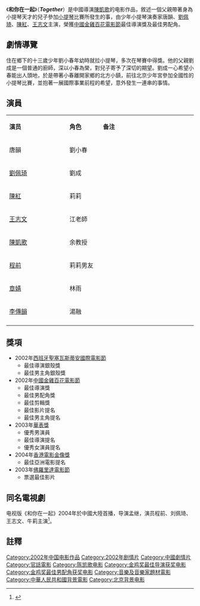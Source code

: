 {{Infobox Film
| name = 和你在一起<br>Together 
| image = 
| caption            = 
| director           = [[陳凱歌|陳凱歌]]
| executive_producer =
| writer             = 陳凱歌、[[薛晓路|薛晓路]]
| producer           = 
| based on           = 
| starring           =唐韻、[[劉佩琦|劉佩琦]]、[[陳紅|陳紅]]、[[王志文|王志文]]、陳凱歌
| music              = 
| cinematography     = 
| editing            = 
| production_company = 
| distributor        = 
| released           = [[多倫多國際電影節|多倫多國際電影節]] 2002年9月10日<br> {{flagicon|CHN}} 2002年9月20日 
| sec-title          = 
| runtime            = 119 分鐘
| country            = {{CHN}}
| language           = [[漢語|漢語]]
| budget             = 
| gross              = 
}}
《'''和你在一起'''》（'''''Together'''''）是中國導演[[陳凱歌|陳凱歌]]的电影作品，敘述一個父親帶著身為小提琴天才的兒子參加[[小提琴|小提琴]]比賽所發生的事，由少年小提琴演奏家唐韻、[[劉佩琦|劉佩琦]]、[[陳紅|陳紅]]、[[王志文|王志文]]主演，榮獲[[中國金雞百花電影節|中國金雞百花電影節]]最佳導演獎及最佳男配角。

==劇情導覽==
住在鄉下的十三歲少年劉小春年幼時就拉小提琴，多次在琴賽中得獎。他的父親劉成是一個普通的廚師，深以小春為榮，對兒子寄予了深切的期望。劉成一心希望小春能出人頭地，於是帶著小春離開家鄉的北方小鎮，前往北京少年宮參加全國性的小提琴比賽，並抱著一展國際事業前程的希望，意外發生一連串的事情。

==演員==
{|class="wikitable" width="50%"
|- style="background:cornflowerblue; color:white" align=center
|style="width:18%"|'''演员'''||style="width:10%"|'''角色'''||style="width:28%"|'''备注'''
|-
| 唐韻||劉小春||
|-
| [[劉佩琦|劉佩琦]] ||劉成||
|-
|[[陳紅|陳紅]]||莉莉||
|-
|[[王志文|王志文]]||江老師||
|-
|[[陳凱歌|陳凱歌]]||余教授||
|-
|[[程前|程前]]||莉莉男友||
|-
|[[章婧|章婧]]||林雨||
|-
|[[李傳韻|李傳韻]]||湯融||
|-
|}

==獎項==
*2002年[[聖塞瓦斯蒂安國際電影節|西班牙聖塞瓦斯蒂安國際電影節]]
**最佳導演銀殼獎
**最佳男主角銀殼獎
*2002年[[中國金雞百花電影節|中國金雞百花電影節]]
**最佳導演獎
**最佳男配角獎
**最佳剪輯獎
**最佳影片提名
**最佳男主角提名
*2003年[[華表獎|華表獎]]
**優秀男演員
**最佳導演提名
**優秀女演員提名
*2004年[[香港電影金像獎|香港電影金像獎]]
**最佳亞洲電影提名
*2003年[[佛羅里達電影節|佛羅里達電影節]]
**票選最佳影片

==同名電視劇==
电视版《和你在一起》2004年於中國大陸首播，导演孟继，演员程前、刘佩琦、王志文、牛莉主演<ref>{{cite web |url=http://yule.sohu.com/2004/05/11/90/article220079011.shtml |language= |title=《和你在一起》要首播 刘佩琦坦言没拉过女生手 |publisher=搜狐娱乐 |date=2004-05-11 |accessdate=2013-11-12 |archive-date=2016-03-04 |archive-url=https://web.archive.org/web/20160304230338/http://yule.sohu.com/2004/05/11/90/article220079011.shtml |dead-url=no }}</ref>。

==註釋==
{{reflist}}

{{陳凱歌}}
[[Category:2002年中国电影作品|Category:2002年中国电影作品]]
[[Category:2002年剧情片|Category:2002年剧情片]]
[[Category:中國劇情片|Category:中國劇情片]]
[[Category:官話電影|Category:官話電影]]
[[Category:陈凯歌电影|Category:陈凯歌电影]]
[[Category:金鸡奖最佳导演获奖电影|Category:金鸡奖最佳导演获奖电影]]
[[Category:金鸡奖最佳男配角获奖电影|Category:金鸡奖最佳男配角获奖电影]]
[[Category:音樂及音樂家題材電影|Category:音樂及音樂家題材電影]]
[[Category:中華人民共和國背景電影|Category:中華人民共和國背景電影]]
[[Category:北京背景电影|Category:北京背景电影]]